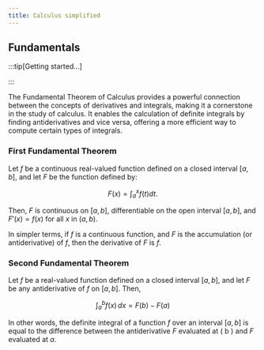 ```yaml
---
title: Calculus simplified
---
```


## Fundamentals

:::tip[Getting started...]

:::

The Fundamental Theorem of Calculus provides a powerful connection between the concepts of derivatives and integrals, making it a cornerstone in the study of calculus. It enables the calculation of definite integrals by finding antiderivatives and vice versa, offering a more efficient way to compute certain types of integrals.

### First Fundamental Theorem

Let $f$ be a continuous real-valued function defined on a closed interval $[a, b]$, and let $F$ be the function defined by:

$$
F(x)= \int_{a}^{x}f(t) dt.
$$

Then, $F$ is continuous on $[a, b]$, differentiable on the open interval $[a, b]$, and $F'(x) = f(x)$ for all $x$ in $(a, b)$.

In simpler terms, if $f$ is a continuous function, and $F$ is the accumulation (or antiderivative) of $f$, then the derivative of $F$ is $f$.

### Second Fundamental Theorem

Let $f$ be a real-valued function defined on a closed interval $[a, b]$, and let $F$ be any antiderivative of $f$ on $[a, b]$. Then,

$$
\int_{a}^{b} f(x) \, dx = F(b) - F(a)
$$

In other words, the definite integral of a function $f$ over an interval $[a, b]$ is equal to the difference between the antiderivative $F$ evaluated at \( b \) and $F$ evaluated at $a$.

<!-- :::tip

:::

Let $f:[a,b] \to \R$ be Riemann integrable. Let $F:[a,b]\to\R$ be $F(x)=
\int_{a}^{x}f(t)dt$.
Then $F$ is continuous, and at all $x$ such that $f$ is continuous at $x$,
$F$ is differentiable at $x$ with $F'(x)=f(x)$. -->

<!--
**Fundamental Theorem of Calculus**
Let $f:[a,b] \to \R$ be Riemann integrable. Let $F:[a,b]\to\R$ be $F(x)=
\int_{a}^{x}f(t)dt$.
Then $F$ is continuous, and at all $x$ such that $f$ is continuous at $x$,
$F$ is differentiable at $x$ with $F'(x)=f(x)$.


The expression you provided is a mathematical notation representing an integral. Specifically, it represents the integral of the function sin(x) with respect to x, evaluated from 0 to 2π.

In simpler terms, it means you are calculating the area under the curve of the function sin(x) over the interval from 0 to 2π. The integral sign (∫) signifies the mathematical operation of integration, while sin(x) represents the function being integrated.

To evaluate this integral, you would need to perform the integration calculation. In the case of the given function sin(x), the integral can be evaluated as:


$I = [-cos(x)]$ evaluated from 0 to $2π$

Substituting the limits of integration into the evaluated expression would yield the specific numerical value of the integral.

$$
I = \int_0^{2\pi} \sin(x)\,dx
$$ -->
